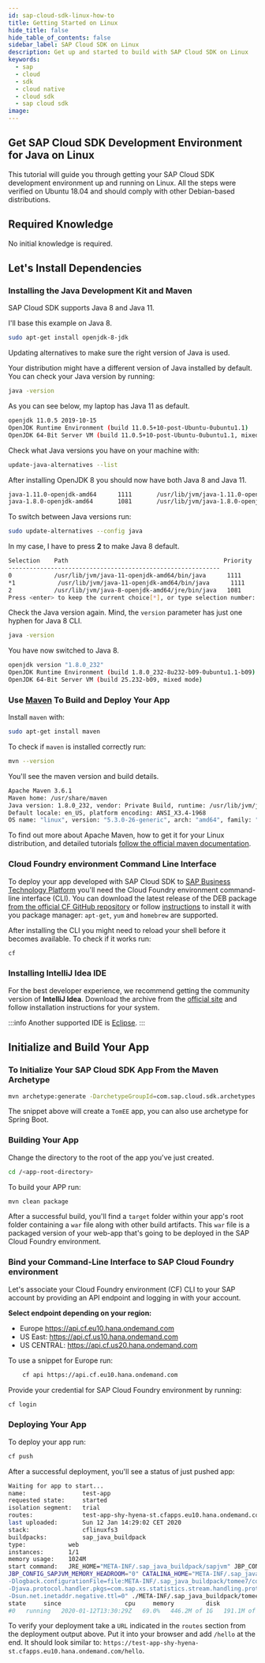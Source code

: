 ```yaml
---
id: sap-cloud-sdk-linux-how-to
title: Getting Started on Linux
hide_title: false
hide_table_of_contents: false
sidebar_label: SAP Cloud SDK on Linux
description: Get up and started to build with SAP Cloud SDK on Linux
keywords:
  - sap
  - cloud
  - sdk
  - cloud native
  - cloud sdk
  - sap cloud sdk
image:
---
```


## Get SAP Cloud SDK Development Environment for Java on Linux

This tutorial will guide you through getting your SAP Cloud SDK development environment up and running on Linux.
All the steps were verified on Ubuntu 18.04 and should comply with other Debian-based distributions.

## Required Knowledge

No initial knowledge is required.

## Let's Install Dependencies

### Installing the Java Development Kit and Maven

SAP Cloud SDK supports Java 8 and Java 11.

I'll base this example on Java 8.

```bash
sudo apt-get install openjdk-8-jdk
```

Updating alternatives to make sure the right version of Java is used.

Your distribution might have a different version of Java installed by default.
You can check your Java version by running:

```bash
java -version
```

As you can see below, my laptop has Java 11 as default.

```bash
openjdk 11.0.5 2019-10-15
OpenJDK Runtime Environment (build 11.0.5+10-post-Ubuntu-0ubuntu1.1)
OpenJDK 64-Bit Server VM (build 11.0.5+10-post-Ubuntu-0ubuntu1.1, mixed mode)
```

Check what Java versions you have on your machine with:

```bash
update-java-alternatives --list
```

After installing OpenJDK 8 you should now have both Java 8 and Java 11.

```bash
java-1.11.0-openjdk-amd64      1111       /usr/lib/jvm/java-1.11.0-openjdk-amd64
java-1.8.0-openjdk-amd64       1081       /usr/lib/jvm/java-1.8.0-openjdk-amd64
```

To switch between Java versions run:

```bash
sudo update-alternatives --config java
```

In my case, I have to press **2** to make Java 8 default.

```bash
Selection    Path                                            Priority   Status
------------------------------------------------------------
0            /usr/lib/jvm/java-11-openjdk-amd64/bin/java      1111      auto mode
*1            /usr/lib/jvm/java-11-openjdk-amd64/bin/java      1111      manual mode
2            /usr/lib/jvm/java-8-openjdk-amd64/jre/bin/java   1081      manual mode
Press <enter> to keep the current choice[*], or type selection number:
```

Check the Java version again.
Mind, the `version` parameter has just one hyphen for Java 8 CLI.

```bash
java -version
```

You have now switched to Java 8.

```bash
openjdk version "1.8.0_232"
OpenJDK Runtime Environment (build 1.8.0_232-8u232-b09-0ubuntu1.1-b09)
OpenJDK 64-Bit Server VM (build 25.232-b09, mixed mode)
```

### Use [Maven](https://maven.apache.org/) To Build and Deploy Your App

Install `maven` with:

```bash
sudo apt-get install maven
```

To check if `maven` is installed correctly run:

```bash
mvn --version
```

You'll see the maven version and build details.

```bash
Apache Maven 3.6.1
Maven home: /usr/share/maven
Java version: 1.8.0_232, vendor: Private Build, runtime: /usr/lib/jvm/java-8-openjdk-amd64/jre
Default locale: en_US, platform encoding: ANSI_X3.4-1968
OS name: "linux", version: "5.3.0-26-generic", arch: "amd64", family: "unix"
```

To find out more about Apache Maven, how to get it for your Linux distribution, and detailed tutorials [follow the official maven documentation](https://maven.apache.org/).

### Cloud Foundry environment Command Line Interface

To deploy your app developed with SAP Cloud SDK to [SAP Business Technology Platform](https://www.sap.com/products/cloud-platform.html) you'll need the Cloud Foundry environment command-line interface (CLI).
You can download the latest release of the DEB package [from the official CF GitHub repository](https://github.com/cloudfoundry/cli/releases) or follow [instructions](https://github.com/cloudfoundry/cli#installing-using-a-package-manager) to install it with you package manager: `apt-get`, `yum` and `homebrew` are supported.

After installing the CLI you might need to reload your shell before it becomes available.
To check if it works run:

```bash
cf
```

### Installing IntelliJ Idea IDE

For the best developer experience, we recommend getting the community version of **IntelliJ Idea**.
Download the archive from the [official site](https://www.jetbrains.com/idea/download/#section=linux) and follow installation instructions for your system.

:::info
Another supported IDE is [Eclipse](https://www.eclipse.org/ide/).
:::

## Initialize and Build Your App

### To Initialize Your SAP Cloud SDK App From the Maven Archetype

```bash
mvn archetype:generate -DarchetypeGroupId=com.sap.cloud.sdk.archetypes -DarchetypeArtifactId=scp-cf-tomee -DarchetypeVersion=RELEASE
```

The snippet above will create a `TomEE` app, you can also use archetype for Spring Boot.

### Building Your App

Change the directory to the root of the app you've just created.

```bash
cd /<app-root-directory>
```

To build your APP run:

```bash
mvn clean package
```

After a successful build, you'll find a `target` folder within your app's root folder containing a `war` file along with other build artifacts.
This `war` file is a packaged version of your web-app that's going to be deployed in the SAP Cloud Foundry environment.

### Bind your Command-Line Interface to SAP Cloud Foundry environment

Let's associate your Cloud Foundry environment (CF) CLI to your SAP account by providing an API endpoint and logging in with your account.

**Select endpoint depending on your region:**

- Europe <https://api.cf.eu10.hana.ondemand.com>
- US East: <https://api.cf.us10.hana.ondemand.com>
- US CENTRAL: <https://api.cf.us20.hana.ondemand.com>

To use a snippet for Europe run:

```bash
    cf api https://api.cf.eu10.hana.ondemand.com
```

Provide your credential for SAP Cloud Foundry environment by running:

```bash
cf login
```

### Deploying Your App

To deploy your app run:

```bash
cf push
```

After a successful deployment, you'll see a status of just pushed app:

```bash
Waiting for app to start...
name:                test-app
requested state:     started
isolation segment:   trial
routes:              test-app-shy-hyena-st.cfapps.eu10.hana.ondemand.com
last uploaded:       Sun 12 Jan 14:29:02 CET 2020
stack:               cflinuxfs3
buildpacks:          sap_java_buildpack
type:            web
instances:       1/1
memory usage:    1024M
start command:   JRE_HOME="META-INF/.sap_java_buildpack/sapjvm" JBP_CONFIG_SAPJVM_MEMORY_STACK_THREADS="250" JBP_CLASSPATH="" JBP_CONFIG_SAPJVM_MEMORY_CLASS_COUNT="" JAVA_HOME="META-INF/.sap_java_buildpack/sapjvm"
JBP_CONFIG_SAPJVM_MEMORY_HEADROOM="0" CATALINA_HOME="META-INF/.sap_java_buildpack/tomee7" JAVA_OPTS=" -Djava.io.tmpdir=$TMPDIR -Dhttp.port=$PORT -Daccess.logging.enabled=false
-Dlogback.configurationFile=file:META-INF/.sap_java_buildpack/tomee7/conf/logback.xml -DSAPJVM_EXTENSION_COMMAND_HANDLER=com.sap.xs2rt.dropletaddon.JvmExtensionCommandHandler
-Djava.protocol.handler.pkgs=com.sap.xs.statistics.stream.handling.protocols -agentpath:/app/META-INF/.sap_java_buildpack/jvm_kill/jvmkill-1.12.0.RELEASE-trusty.so=printHeapHistogram=1 -Dsun.net.inetaddr.ttl=0
-Dsun.net.inetaddr.negative.ttl=0" ./META-INF/.sap_java_buildpack/tomee7/bin/catalina.sh run
state     since                  cpu     memory         disk           details
#0   running   2020-01-12T13:30:29Z   69.0%   446.2M of 1G   191.1M of 1G
```

To verify your deployment take a `URL` indicated in the `routes` section from the deployment output above.
Put it into your browser and add `/hello` at the end.
It should look similar to: `https://test-app-shy-hyena-st.cfapps.eu10.hana.ondemand.com/hello`.
